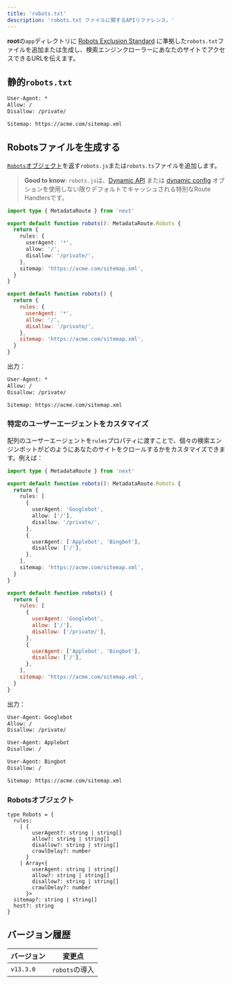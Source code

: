 ```yaml
---
title: 'robots.txt'
description: 'robots.txt ファイルに関するAPIリファレンス。'
---
```


**root**の`app`ディレクトリに [Robots Exclusion Standard](https://en.wikipedia.org/wiki/Robots.txt#Standard) に準拠した`robots.txt`ファイルを追加または生成し、検索エンジンクローラーにあなたのサイトでアクセスできるURLを伝えます。

## 静的`robots.txt`

```txt title="app/robots.txt"
User-Agent: *
Allow: /
Disallow: /private/

Sitemap: https://acme.com/sitemap.xml
```

## Robotsファイルを生成する

[`Robots`オブジェクト](#robots-object)を返す`robots.js`または`robots.ts`ファイルを追加します。

> **Good to know**: `robots.js`は、[Dynamic API](/docs/app/building-your-application/caching#dynamic-apis) または [dynamic config](/docs/app/building-your-application/caching#segment-config-options) オプションを使用しない限りデフォルトでキャッシュされる特別なRoute Handlersです。

<Tabs>
<TabItem value="ts" label="TypeScript">

```ts title="app/robots.ts" switcher
import type { MetadataRoute } from 'next'

export default function robots(): MetadataRoute.Robots {
  return {
    rules: {
      userAgent: '*',
      allow: '/',
      disallow: '/private/',
    },
    sitemap: 'https://acme.com/sitemap.xml',
  }
}
```
</TabItem>
<TabItem value="js" label="JavaScript">

```js title="app/robots.js" switcher
export default function robots() {
  return {
    rules: {
      userAgent: '*',
      allow: '/',
      disallow: '/private/',
    },
    sitemap: 'https://acme.com/sitemap.xml',
  }
}
```
</TabItem>
</Tabs>


出力：

```txt
User-Agent: *
Allow: /
Disallow: /private/

Sitemap: https://acme.com/sitemap.xml
```

### 特定のユーザーエージェントをカスタマイズ

配列のユーザーエージェントを`rules`プロパティに渡すことで、個々の検索エンジンボットがどのようにあなたのサイトをクロールするかをカスタマイズできます。例えば：

<Tabs>
<TabItem value="ts" label="TypeScript">

```ts title="app/robots.ts" switcher
import type { MetadataRoute } from 'next'

export default function robots(): MetadataRoute.Robots {
  return {
    rules: [
      {
        userAgent: 'Googlebot',
        allow: ['/'],
        disallow: '/private/',
      },
      {
        userAgent: ['Applebot', 'Bingbot'],
        disallow: ['/'],
      },
    ],
    sitemap: 'https://acme.com/sitemap.xml',
  }
}
```
</TabItem>
<TabItem value="js" label="JavaScript">

```js title="app/robots.js" switcher
export default function robots() {
  return {
    rules: [
      {
        userAgent: 'Googlebot',
        allow: ['/'],
        disallow: ['/private/'],
      },
      {
        userAgent: ['Applebot', 'Bingbot'],
        disallow: ['/'],
      },
    ],
    sitemap: 'https://acme.com/sitemap.xml',
  }
}
```
</TabItem>
</Tabs>


出力：

```txt
User-Agent: Googlebot
Allow: /
Disallow: /private/

User-Agent: Applebot
Disallow: /

User-Agent: Bingbot
Disallow: /

Sitemap: https://acme.com/sitemap.xml
```

### Robotsオブジェクト

```tsx
type Robots = {
  rules:
    | {
        userAgent?: string | string[]
        allow?: string | string[]
        disallow?: string | string[]
        crawlDelay?: number
      }
    | Array<{
        userAgent: string | string[]
        allow?: string | string[]
        disallow?: string | string[]
        crawlDelay?: number
      }>
  sitemap?: string | string[]
  host?: string
}
```

## バージョン履歴

| バージョン   | 変更点                |
| --------- | -------------------- |
| `v13.3.0` | `robots`の導入       |